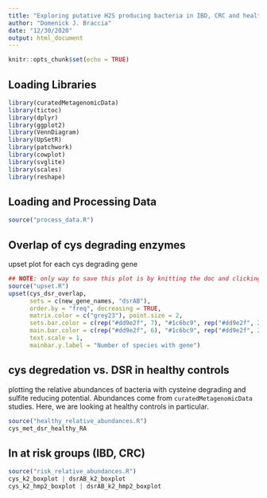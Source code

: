 ```yaml
---
title: "Exploring putative H2S producing bacteria in IBD, CRC and healthy individuals"
author: "Domenick J. Braccia"
date: "12/30/2020"
output: html_document
---
```


```r
knitr::opts_chunk$set(echo = TRUE)
```


## Loading Libraries

```r
library(curatedMetagenomicData)
library(tictoc)
library(dplyr)
library(ggplot2)
library(VennDiagram)
library(UpSetR)
library(patchwork)
library(cowplot)
library(svglite)
library(scales)
library(reshape)
```

## Loading and Processing Data

```r
source("process_data.R")
```

## Overlap of cys degrading enzymes

upset plot for each cys degrading gene

```r
## NOTE: only way to save this plot is by knitting the doc and clicking saveas on the figure
source("upset.R")
upset(cys_dsr_overlap, 
      sets = c(new_gene_names, "dsrAB"), 
      order.by = "freq", decreasing = TRUE,
      matrix.color = c("grey23"), point.size = 2,
      sets.bar.color = c(rep("#dd9e2f", 7), "#1c6bc9", rep("#dd9e2f", 2)),
      main.bar.color = c(rep("#dd9e2f", 6), "#1c6bc9", rep("#dd9e2f", 23)),
      text.scale = 1,
      mainbar.y.label = "Number of species with gene") 
```

## cys degredation vs. DSR in healthy controls

plotting the relative abundances of bacteria with cysteine degrading and sulfite reducing potential. Abundances come from `curatedMetagenomicData` studies. Here, we are looking at healthy controls in particular.

```r
source("healthy_relative_abundances.R")
cys_met_dsr_healthy_RA
```

## In at risk groups (IBD, CRC)

```r
source("risk_relative_abundances.R")
cys_k2_boxplot | dsrAB_k2_boxplot
cys_k2_hmp2_boxplot | dsrAB_k2_hmp2_boxplot
```

